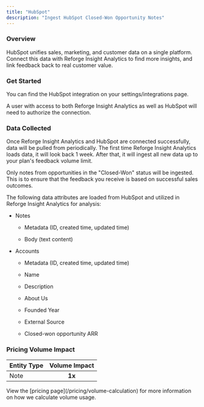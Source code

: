 ```yaml
---
title: "HubSpot"
description: "Ingest HubSpot Closed-Won Opportunity Notes"
---
```


### Overview

HubSpot unifies sales, marketing, and customer data on a single platform. Connect this data with Reforge Insight Analytics to find more insights, and link feedback back to real customer value.

### Get Started

You can find the HubSpot integration on your settings/integrations page.

A user with access to both Reforge Insight Analytics as well as HubSpot will need to authorize the connection.

<Steps>
  <Step title="Go to &#x22;Settings&#x22;" />

  <Step title="Click &#x22;Integrations&#x22; in the navigation menu" />

  <Step title="Click &#x22;HubSpot&#x22;" />

  <Step title="Click &#x22;Connect&#x22;" />

  <Step title="If necessary, log in to HubSpot using the appropriate account" />

  <Step title="Review and approve the permissions requested" />

  <Step title="Once confirmed, you will be returned to Reforge Insight Analytics, where you can toggle on ingestion of sales notes" />
</Steps>

### Data Collected

Once Reforge Insight Analytics and HubSpot are connected successfully, data will be pulled from periodically. The first time Reforge Insight Analytics loads data, it will look back 1 week. After that, it will ingest all new data up to your plan's feedback volume limit.

Only notes from opportunities in the "Closed-Won" status will be ingested. This is to ensure that the feedback you receive is based on successful sales outcomes.

The following data attributes are loaded from HubSpot and utilized in Reforge Insight Analytics for analysis:

* Notes

  * Metadata (ID, created time, updated time)

  * Body (text content)

* Accounts

  * Metadata (ID, created time, updated time)

  * Name

  * Description

  * About Us

  * Founded Year

  * External Source

  * Closed-won opportunity ARR

### Pricing Volume Impact

| Entity Type | Volume Impact |
| :---------- | :-----------: |
| Note        |     **1x**    |

<Info>
  View the [pricing page](/pricing/volume-calculation) for more information on
  how we calculate volume usage.
</Info>